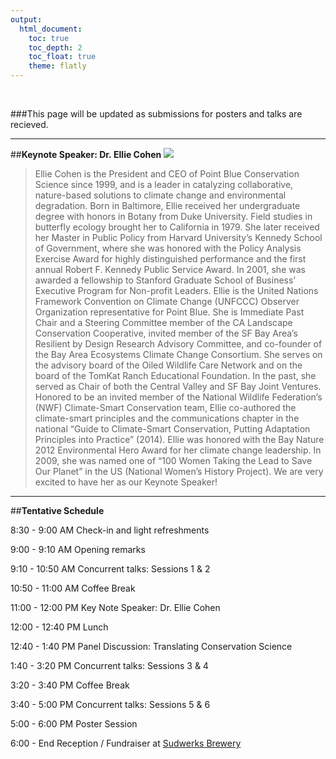 ```yaml
---
output: 
  html_document:
    toc: true
    toc_depth: 2
    toc_float: true
    theme: flatly
---
```

<br>

###This page will be updated as submissions for posters and talks are recieved. 

***

##**Keynote Speaker: Dr. Ellie Cohen** 
![](pics/ellie.jpg)

>Ellie Cohen is the President and CEO of Point Blue Conservation Science since 1999, and is a leader in catalyzing collaborative, nature-based solutions to climate change and environmental degradation. 
Born in Baltimore, Ellie received her undergraduate degree with honors in Botany from Duke University. Field studies in butterfly ecology brought her to California in 1979. She later received her Master in Public Policy from Harvard University's Kennedy School of Government, where she was honored with the Policy Analysis Exercise Award for highly distinguished performance and the first annual Robert F. Kennedy Public Service Award. In 2001, she was awarded a fellowship to Stanford Graduate School of Business' Executive Program for Non-profit Leaders.
Ellie is the United Nations Framework Convention on Climate Change (UNFCCC) Observer Organization representative for Point Blue. She is Immediate Past Chair and a Steering Committee member of the CA Landscape Conservation Cooperative, invited member of the SF Bay Area's Resilient by Design Research Advisory Committee, and co-founder of the Bay Area Ecosystems Climate Change Consortium. She serves on the advisory board of the Oiled Wildlife Care Network and on the board of the TomKat Ranch Educational Foundation. In the past, she served as Chair of both the Central Valley and SF Bay Joint Ventures.
Honored to be an invited member of the National Wildlife Federation’s (NWF) Climate-Smart Conservation team, Ellie co-authored the climate-smart principles and the communications chapter in the national “Guide to Climate-Smart Conservation, Putting Adaptation Principles into Practice” (2014).
Ellie was honored with the Bay Nature 2012 Environmental Hero Award for her climate change leadership. In 2009, she was named one of "100 Women Taking the Lead to Save Our Planet" in the US (National Women's History Project). We are very excited to have her as our Keynote Speaker! 


***

##**Tentative Schedule**

8:30 - 9:00 AM      Check-in and light refreshments

9:00 - 9:10 AM      Opening remarks 

9:10 - 10:50 AM     Concurrent talks: Sessions 1 & 2

10:50 - 11:00 AM    Coffee Break
  
11:00 - 12:00 PM    Key Note Speaker: Dr. Ellie Cohen

12:00 - 12:40 PM    Lunch

12:40 - 1:40 PM     Panel Discussion: Translating Conservation Science

1:40 - 3:20 PM      Concurrent talks: Sessions 3 & 4

3:20 - 3:40 PM      Coffee Break

3:40 - 5:00 PM      Concurrent talks: Sessions 5 & 6
  
5:00 - 6:00 PM      Poster Session

6:00 - End          Reception / Fundraiser at [Sudwerks Brewery](http://sudwerkbrew.com/)  




